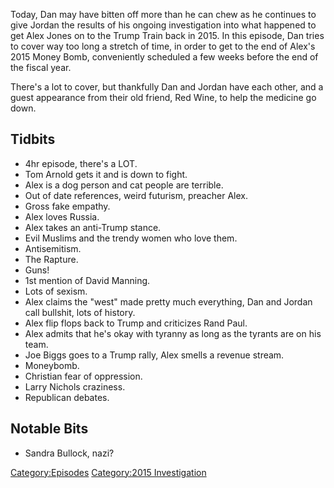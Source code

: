 {{Episode
    | title             = September 6-17, 2015
    | caption           = [https://knowledgefight.libsyn.com/knowledge-fight-sep-6-17-2015 Listen to this episode on Libsyn]
    | episodeNumber     = 66
    | length            = 04:01:44
    | coverageStartDate = September 6, 2015
    | coverageEndDate   = September 17, 2015
    | episodeType       = [[:Category:2015 Investigation|2015 Investigation]]
    | appearance        = [[Tom Arnold]], [[John McAfee]], [[Joseph Farah]], [[Joe Biggs]], [[James Wesley Rawles]], [[Larry Nichols]]
    | beverage          = Red Wine
    | oocDrop           = dead babies, souls, demons, and globalists.
    | previousEpisode   = [[65: September 2-4, 2015]]
    | nextEpisode       = [[67: Protocols of Zion]]
}}

{{Stub}}

Today, Dan may have bitten off more than he can chew as he continues to give Jordan the results of his ongoing investigation into what happened to get Alex Jones on to the Trump Train back in 2015. In this episode, Dan tries to cover way too long a stretch of time, in order to get to the end of Alex's 2015 Money Bomb, conveniently scheduled a few weeks before the end of the fiscal year.

There's a lot to cover, but thankfully Dan and Jordan have each other, and a guest appearance from their old friend, Red Wine, to help the medicine go down.

==Tidbits==
*4hr episode, there's a LOT.
*Tom Arnold gets it and is down to fight. 
*Alex is a dog person and cat people are terrible. 
*Out of date references, weird futurism, preacher Alex. 
*Gross fake empathy. 
*Alex loves Russia. 
*Alex takes an anti-Trump stance. 
*Evil Muslims and the trendy women who love them. 
*Antisemitism. 
*The Rapture. 
*Guns! 
*1st mention of David Manning. 
*Lots of sexism. 
*Alex claims the "west" made pretty much everything, Dan and Jordan call bullshit, lots of history. 
*Alex flip flops back to Trump and criticizes Rand Paul. 
*Alex admits that he's okay with tyranny as long as the tyrants are on his team.
*Joe Biggs goes to a Trump rally, Alex smells a revenue stream. 
*Moneybomb. 
*Christian fear of oppression. 
*Larry Nichols craziness.
*Republican debates.
==Notable Bits==

*Sandra Bullock, nazi?

[[Category:Episodes]]
[[Category:2015 Investigation]]